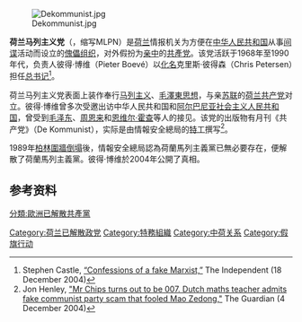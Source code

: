 {{Refimprove|time=2021-02-27T16:02:51+00:00}}
[[File:Dekommunist.jpg|thumb]]

'''荷兰马列主义党'''（{{lang-nl|Marxistisch-Leninistische Partij Nederland}}，缩写MLPN）是[[荷兰|荷兰]]情报机关{{Link-en|情報安全總局|General Intelligence and Security Service}}为方便在[[中华人民共和国|中华人民共和国]]从事[[间谍|间谍]]活动而设立的[[傀儡组织|傀儡组织]]，对外假扮为[[亲中|亲中]]的[[共產党|共產党]]。该党活跃于1968年至1990年代，负责人彼得·博维（Pieter Boevé）以[[化名|化名]]克里斯·彼得森（Chris Petersen）担任[[总书记|总书记]]<ref>Stephen Castle, [http://www.independent.co.uk/news/people/profiles/confessions-of-a-fake-marxist-6155768.html “Confessions of a fake Marxist,”] {{Wayback|url=http://www.independent.co.uk/news/people/profiles/confessions-of-a-fake-marxist-6155768.html |date=20140110003140 }} The Independent (18 December 2004)</ref>。

荷兰马列主义党表面上装作奉行[[马列主义|马列主义]]、[[毛澤東思想|毛澤東思想]]，与亲[[苏联|苏联]]的[[荷兰共产党|荷兰共产党]]对立。彼得·博维曾多次受邀出访中华人民共和国和[[阿尔巴尼亚社会主义人民共和国|阿尔巴尼亚社会主义人民共和国]]，曾受到[[毛泽东|毛泽东]]、[[周恩来|周恩来]]和[[恩维尔·霍查|恩维尔·霍查]]等人的接见。该党的出版物有月刊《共产党》（De Kommunist），实际是由情報安全總局的[[特工|特工]]撰写<ref>Jon Henley, [http://www.guardian.co.uk/world/2004/dec/04/jonhenley "Mr Chips turns out to be 007. Dutch maths teacher admits fake communist party scam that fooled Mao Zedong,"] {{Wayback|url=http://www.guardian.co.uk/world/2004/dec/04/jonhenley |date=20130331121551 }} The Guardian (4 December 2004)</ref>。

1989年[[柏林圍牆倒塌|柏林圍牆倒塌]]後，情報安全總局認為荷蘭馬列主義黨已無必要存在，便解散了荷蘭馬列主義黨。彼得·博维於2004年公開了真相。

==参考资料==
{{reflist}}

[[Category:荷兰已解散政党|Category:荷兰已解散政党]]
[[Category:特務組織|Category:特務組織]]
[[Category:中荷关系|Category:中荷关系]]
[[分類:歐洲已解散共產黨|分類:歐洲已解散共產黨]]
[[Category:假旗行动|Category:假旗行动]]